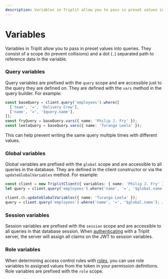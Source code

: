 ```yaml
---
description: Variables in Triplit allow you to pass in preset values into queries.
---
```


# Variables

Variables in Triplit allow you to pass in preset values into queries. They consist of a scope (to prevent collisions) and a dot (`.`) separated path to reference data in the variable.

### Query variables

Query variables are prefixed with the `query` scope and are accessible just to the query they are defined on. They are defined with the `vars` method in the query builder. For example:

```typescript
const baseQuery = client.query('employees').where([
  ['team', '=', 'Delivery Crew'],
  ['name', '=', '$query.name'],
]);
const fryQuery = baseQuery.vars({ name: 'Philip J. Fry' });
const leelaQuery = baseQuery.vars({ name: 'Turanga Leela' });
```

This can help prevent writing the same query multiple times with different values.

### Global variables

Global variables are prefixed with the `global` scope and are accessible to all queries in the database. They are defined in the client constructor or via the `updateGlobalVariables` method. For example:

```typescript
const client = new TriplitClient({ variables: { name: 'Philip J. Fry' } });
let query = client.query('employees').where('name', '=', '$global.name'); // resolves to 'Philip J. Fry'

client.db.updateGlobalVariables({ name: 'Turanga Leela' });
query = client.query('employees').where('name', '=', '$global.name'); // resolves to 'Turanga Leela'
```

### Session variables

Session variables are prefixed with the `session` scope and are accessible to all queries in that database session. When [authenticating](/auth) with a Triplit server, the server will assign all claims on the JWT to session variables.

### Role variables

When determining access control rules with [roles](/schemas/permissions#roles), you can use role variables to assigned values from the token in your permission definitions. Role variables are prefixed with the `role` scope.
